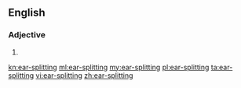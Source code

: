 {{also|earsplitting}}
==English==

===Adjective===
{{en-adj}}

# {{alternative spelling of|earsplitting|lang=en}}

[[kn:ear-splitting]]
[[ml:ear-splitting]]
[[my:ear-splitting]]
[[pl:ear-splitting]]
[[ta:ear-splitting]]
[[vi:ear-splitting]]
[[zh:ear-splitting]]